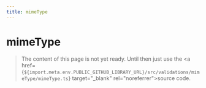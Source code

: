 ```yaml
---
title: mimeType
---
```


# mimeType

> The content of this page is not yet ready. Until then just use the <a href={`${import.meta.env.PUBLIC_GITHUB_LIBRARY_URL}/src/validations/mimeType/mimeType.ts`} target="\_blank" rel="noreferrer">source code</a>.
